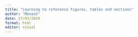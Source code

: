 ```yaml
---
title: "Learning to reference figures, tables and sections"
author: "Monash"
date: 27/03/2024
format: html
editor: visual
---
```

